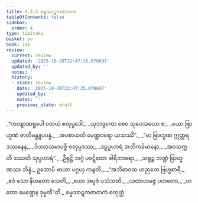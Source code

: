 ```yaml
---
title: 4.3.4 စမ္မသာဋကဇာတက
tableOfContents: false
sidebar:
  order: 4
type: tipitaka
basket: su
book: ja1
review:
  current: review
  updated: '2025-10-20T22:47:25.670697'
  updated_by: ''
  notes: ''
  history:
  - state: review
    date: '2025-10-20T22:47:25.670697'
    updated_by: ''
    notes: ''
    previous_state: draft
---
```



<DynamicBreadcrumb />


<ReviewStatus review={frontmatter.review} showDetails={true} />

<HypothesisAnnotation frontmatter={frontmatter} />

<Division number="93" book="ja1" e="ch" v="22" p="105">

<Paragraph number="1002" type="verses" book="ja1">
_“ကလျာဏရူပေါ ဝတယံ စတုပ္ပဒေါ,_  
_သုဘဒ္ဒကော စေဝ သုပေသလော စ;_  
_ယော ဗြာဟ္မဏံ ဇာတိမန္တူပပန္နံ,_  
_အပစာယတိ မေဏ္ဍဝရော ယသဿီ”._  

</Paragraph>

</Division>
<Division number="94" book="ja1" e="ch" v="22" p="105">

<Paragraph number="1003" type="verses" book="ja1">
_“မာ ဗြာဟ္မဏ ဣတ္တရဒဿနေန,_  
_ဝိဿာသမာပဇ္ဇိ စတုပ္ပဒဿ;_  
_ဒဠှပ္ပဟာရံ အဘိကင်္ခမာနော,_  
_အဝသက္ကတီ ဒဿတိ သုပ္ပဟာရံ”._  

</Paragraph>

</Division>
<Division number="95" book="ja1" e="ch" v="22" p="105">

<Paragraph number="1004" type="verses" book="ja1">
_ဦရုဋ္ဌိ ဘဂ္ဂံ ပဝဋ္ဋိတော ခါရိဘာရော,_  
_သဗ္ဗဉ္စ ဘဏ္ဍံ ဗြာဟ္မဏဿ ဘိန္နံ;_  
ဥဘောပိ ဗာဟာ ပဂ္ဂယှ ကန္ဒတိ,_  
_“အဘိဓာဝထ ဟညတေ ဗြဟ္မစာရီ._  

</Paragraph>

</Division>
<Division number="96" book="ja1" e="ch" v="22" p="105">

<Paragraph number="1005" type="verses" book="ja1">
_ဧဝံ သော နိဟတော သေတိ,_  
_ယော အပူဇံ ပသံသတိ;_  
_ယထာဟမဇ္ဇ ပဟတော,_  
_ဟတော မေဏ္ဍေန ဒုမ္မတီ”တိ._  


</Paragraph>
</Division>

<Paragraph number="1006" type="center" book="ja1">
စမ္မသာဋကဇာတကံ စတုတ္ထံ.
</Paragraph>